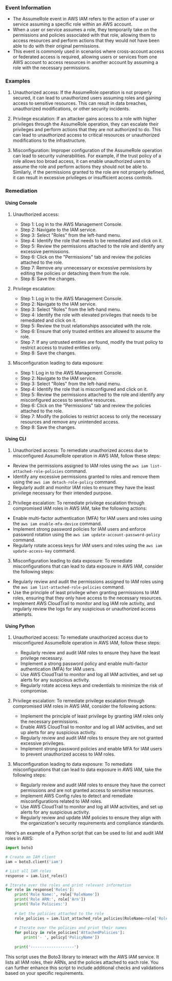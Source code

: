 
### Event Information

- The AssumeRole event in AWS IAM refers to the action of a user or service assuming a specific role within an AWS account.
- When a user or service assumes a role, they temporarily take on the permissions and policies associated with that role, allowing them to access resources and perform actions that they would not have been able to do with their original permissions.
- This event is commonly used in scenarios where cross-account access or federated access is required, allowing users or services from one AWS account to access resources in another account by assuming a role with the necessary permissions.


### Examples

1. Unauthorized access: If the AssumeRole operation is not properly secured, it can lead to unauthorized users assuming roles and gaining access to sensitive resources. This can result in data breaches, unauthorized modifications, or other security incidents.

2. Privilege escalation: If an attacker gains access to a role with higher privileges through the AssumeRole operation, they can escalate their privileges and perform actions that they are not authorized to do. This can lead to unauthorized access to critical resources or unauthorized modifications to the infrastructure.

3. Misconfiguration: Improper configuration of the AssumeRole operation can lead to security vulnerabilities. For example, if the trust policy of a role allows too broad access, it can enable unauthorized users to assume the role and perform actions they should not be able to. Similarly, if the permissions granted to the role are not properly defined, it can result in excessive privileges or insufficient access controls.

### Remediation

#### Using Console

1. Unauthorized access:
   - Step 1: Log in to the AWS Management Console.
   - Step 2: Navigate to the IAM service.
   - Step 3: Select "Roles" from the left-hand menu.
   - Step 4: Identify the role that needs to be remediated and click on it.
   - Step 5: Review the permissions attached to the role and identify any excessive permissions.
   - Step 6: Click on the "Permissions" tab and review the policies attached to the role.
   - Step 7: Remove any unnecessary or excessive permissions by editing the policies or detaching them from the role.
   - Step 8: Save the changes.

2. Privilege escalation:
   - Step 1: Log in to the AWS Management Console.
   - Step 2: Navigate to the IAM service.
   - Step 3: Select "Roles" from the left-hand menu.
   - Step 4: Identify the role with elevated privileges that needs to be remediated and click on it.
   - Step 5: Review the trust relationships associated with the role.
   - Step 6: Ensure that only trusted entities are allowed to assume the role.
   - Step 7: If any untrusted entities are found, modify the trust policy to restrict access to trusted entities only.
   - Step 8: Save the changes.

3. Misconfiguration leading to data exposure:
   - Step 1: Log in to the AWS Management Console.
   - Step 2: Navigate to the IAM service.
   - Step 3: Select "Roles" from the left-hand menu.
   - Step 4: Identify the role that is misconfigured and click on it.
   - Step 5: Review the permissions attached to the role and identify any misconfigured access to sensitive resources.
   - Step 6: Click on the "Permissions" tab and review the policies attached to the role.
   - Step 7: Modify the policies to restrict access to only the necessary resources and remove any unintended access.
   - Step 8: Save the changes.

#### Using CLI

1. Unauthorized access: To remediate unauthorized access due to misconfigured AssumeRole operation in AWS IAM, follow these steps:

- Review the permissions assigned to IAM roles using the `aws iam list-attached-role-policies` command.
- Identify any excessive permissions granted to roles and remove them using the `aws iam detach-role-policy` command.
- Regularly audit and monitor IAM roles to ensure they have the least privilege necessary for their intended purpose.

2. Privilege escalation: To remediate privilege escalation through compromised IAM roles in AWS IAM, take the following actions:

- Enable multi-factor authentication (MFA) for IAM users and roles using the `aws iam enable-mfa-device` command.
- Implement strong password policies for IAM users and enforce password rotation using the `aws iam update-account-password-policy` command.
- Regularly rotate access keys for IAM users and roles using the `aws iam update-access-key` command.

3. Misconfiguration leading to data exposure: To remediate misconfigurations that can lead to data exposure in AWS IAM, consider the following steps:

- Regularly review and audit the permissions assigned to IAM roles using the `aws iam list-attached-role-policies` command.
- Use the principle of least privilege when granting permissions to IAM roles, ensuring that they only have access to the necessary resources.
- Implement AWS CloudTrail to monitor and log IAM role activity, and regularly review the logs for any suspicious or unauthorized access attempts.

#### Using Python

1. Unauthorized access: To remediate unauthorized access due to misconfigured AssumeRole operation in AWS IAM, follow these steps:
   - Regularly review and audit IAM roles to ensure they have the least privilege necessary.
   - Implement a strong password policy and enable multi-factor authentication (MFA) for IAM users.
   - Use AWS CloudTrail to monitor and log all IAM activities, and set up alerts for any suspicious activity.
   - Regularly rotate access keys and credentials to minimize the risk of compromise.

2. Privilege escalation: To remediate privilege escalation through compromised IAM roles in AWS IAM, consider the following actions:
   - Implement the principle of least privilege by granting IAM roles only the necessary permissions.
   - Enable AWS CloudTrail to monitor and log all IAM activities, and set up alerts for any suspicious activity.
   - Regularly review and audit IAM roles to ensure they are not granted excessive privileges.
   - Implement strong password policies and enable MFA for IAM users to prevent unauthorized access to IAM roles.

3. Misconfiguration leading to data exposure: To remediate misconfigurations that can lead to data exposure in AWS IAM, take the following steps:
   - Regularly review and audit IAM roles to ensure they have the correct permissions and are not granted access to sensitive resources.
   - Implement AWS Config rules to detect and remediate misconfigurations related to IAM roles.
   - Use AWS CloudTrail to monitor and log all IAM activities, and set up alerts for any suspicious activity.
   - Regularly review and update IAM policies to ensure they align with the organization's security requirements and compliance standards.

Here's an example of a Python script that can be used to list and audit IAM roles in AWS:

```python
import boto3

# Create an IAM client
iam = boto3.client('iam')

# List all IAM roles
response = iam.list_roles()

# Iterate over the roles and print relevant information
for role in response['Roles']:
    print('Role Name:', role['RoleName'])
    print('Role ARN:', role['Arn'])
    print('Role Policies:')
    
    # Get the policies attached to the role
    role_policies = iam.list_attached_role_policies(RoleName=role['RoleName'])
    
    # Iterate over the policies and print their names
    for policy in role_policies['AttachedPolicies']:
        print('- ', policy['PolicyName'])
    
    print('-------------------')
```

This script uses the Boto3 library to interact with the AWS IAM service. It lists all IAM roles, their ARNs, and the policies attached to each role. You can further enhance this script to include additional checks and validations based on your specific requirements.

